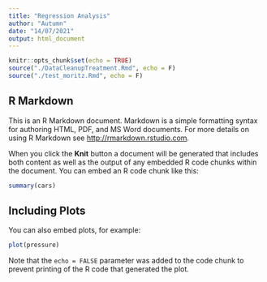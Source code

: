 ```yaml
---
title: "Regression Analysis"
author: "Autumn"
date: "14/07/2021"
output: html_document
---
```


```r
knitr::opts_chunk$set(echo = TRUE)
source("./DataCleanupTreatment.Rmd", echo = F)
source("./test_moritz.Rmd", echo = F)
```

## R Markdown

This is an R Markdown document. Markdown is a simple formatting syntax for authoring HTML, PDF, and MS Word documents. For more details on using R Markdown see <http://rmarkdown.rstudio.com>.

When you click the **Knit** button a document will be generated that includes both content as well as the output of any embedded R code chunks within the document. You can embed an R code chunk like this:

```r
summary(cars)
```

## Including Plots

You can also embed plots, for example:

```r
plot(pressure)
```

Note that the `echo = FALSE` parameter was added to the code chunk to prevent printing of the R code that generated the plot.
